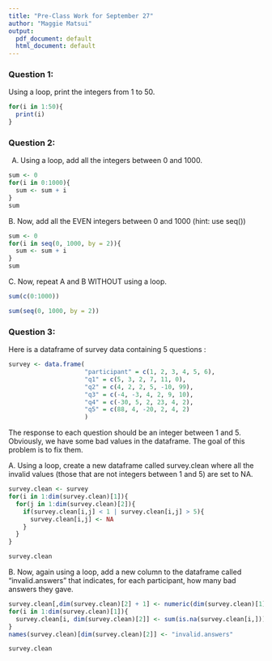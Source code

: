 ```yaml
---
title: "Pre-Class Work for September 27"
author: "Maggie Matsui"
output:
  pdf_document: default
  html_document: default
---
```





### Question 1:

Using a loop, print the integers from 1 to 50. 

```r
for(i in 1:50){
  print(i)
}
```

### Question 2:

A.  Using a loop, add all the integers between 0 and 1000.

```r
sum <- 0
for(i in 0:1000){
  sum <- sum + i
}
sum
```

B. Now, add all the EVEN integers between 0 and 1000 (hint: use seq())

```r
sum <- 0
for(i in seq(0, 1000, by = 2)){
  sum <- sum + i
}
sum
```

C. Now, repeat A and B WITHOUT using a loop.
```r
sum(c(0:1000))

sum(seq(0, 1000, by = 2))
```
### Question 3:

Here is a dataframe of survey data containing 5 questions :

```r
survey <- data.frame(
                     "participant" = c(1, 2, 3, 4, 5, 6),
                     "q1" = c(5, 3, 2, 7, 11, 0),
                     "q2" = c(4, 2, 2, 5, -10, 99),
                     "q3" = c(-4, -3, 4, 2, 9, 10),
                     "q4" = c(-30, 5, 2, 23, 4, 2),
                     "q5" = c(88, 4, -20, 2, 4, 2)
                     )
```
The response to each question should be an integer between 1 and 5. Obviously, we have some bad values in the dataframe. The goal of this problem is to fix them.

A. Using a loop, create a new dataframe called survey.clean where all the invalid values (those that are not integers between 1 and 5) are set to NA.
```r
survey.clean <- survey
for(i in 1:dim(survey.clean)[1]){
  for(j in 1:dim(survey.clean)[2]){
    if(survey.clean[i,j] < 1 | survey.clean[i,j] > 5){
      survey.clean[i,j] <- NA
    }
  }
}

survey.clean
```

B. Now, again using a loop, add a new column to the dataframe called “invalid.answers” that indicates, for each participant, how many bad answers they gave.

```r
survey.clean[,dim(survey.clean)[2] + 1] <- numeric(dim(survey.clean)[1])
for(i in 1:dim(survey.clean)[1]){
  survey.clean[i, dim(survey.clean)[2]] <- sum(is.na(survey.clean[i,]))
}
names(survey.clean)[dim(survey.clean)[2]] <- "invalid.answers"

survey.clean
```